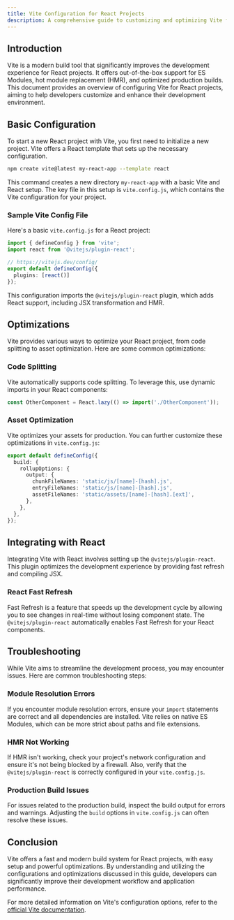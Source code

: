 ```yaml
---
title: Vite Configuration for React Projects
description: A comprehensive guide to customizing and optimizing Vite for React applications, including basic setup, performance optimizations, and troubleshooting tips.
---
```


## Introduction

Vite is a modern build tool that significantly improves the development experience for React projects. It offers out-of-the-box support for ES Modules, hot module replacement (HMR), and optimized production builds. This document provides an overview of configuring Vite for React projects, aiming to help developers customize and enhance their development environment.

## Basic Configuration

To start a new React project with Vite, you first need to initialize a new project. Vite offers a React template that sets up the necessary configuration.

```bash
npm create vite@latest my-react-app --template react
```

This command creates a new directory `my-react-app` with a basic Vite and React setup. The key file in this setup is `vite.config.js`, which contains the Vite configuration for your project.

### Sample Vite Config File

Here's a basic `vite.config.js` for a React project:

```typescript
import { defineConfig } from 'vite';
import react from '@vitejs/plugin-react';

// https://vitejs.dev/config/
export default defineConfig({
  plugins: [react()]
});
```

This configuration imports the `@vitejs/plugin-react` plugin, which adds React support, including JSX transformation and HMR.

## Optimizations

Vite provides various ways to optimize your React project, from code splitting to asset optimization. Here are some common optimizations:

### Code Splitting

Vite automatically supports code splitting. To leverage this, use dynamic imports in your React components:

```typescript
const OtherComponent = React.lazy(() => import('./OtherComponent'));
```

### Asset Optimization

Vite optimizes your assets for production. You can further customize these optimizations in `vite.config.js`:

```typescript
export default defineConfig({
  build: {
    rollupOptions: {
      output: {
        chunkFileNames: 'static/js/[name]-[hash].js',
        entryFileNames: 'static/js/[name]-[hash].js',
        assetFileNames: 'static/assets/[name]-[hash].[ext]',
      },
    },
  },
});
```

## Integrating with React

Integrating Vite with React involves setting up the `@vitejs/plugin-react`. This plugin optimizes the development experience by providing fast refresh and compiling JSX.

### React Fast Refresh

Fast Refresh is a feature that speeds up the development cycle by allowing you to see changes in real-time without losing component state. The `@vitejs/plugin-react` automatically enables Fast Refresh for your React components.

## Troubleshooting

While Vite aims to streamline the development process, you may encounter issues. Here are common troubleshooting steps:

### Module Resolution Errors

If you encounter module resolution errors, ensure your `import` statements are correct and all dependencies are installed. Vite relies on native ES Modules, which can be more strict about paths and file extensions.

### HMR Not Working

If HMR isn't working, check your project's network configuration and ensure it's not being blocked by a firewall. Also, verify that the `@vitejs/plugin-react` is correctly configured in your `vite.config.js`.

### Production Build Issues

For issues related to the production build, inspect the build output for errors and warnings. Adjusting the `build` options in `vite.config.js` can often resolve these issues.

## Conclusion

Vite offers a fast and modern build system for React projects, with easy setup and powerful optimizations. By understanding and utilizing the configurations and optimizations discussed in this guide, developers can significantly improve their development workflow and application performance.

For more detailed information on Vite's configuration options, refer to the [official Vite documentation](https://vitejs.dev/config/).
